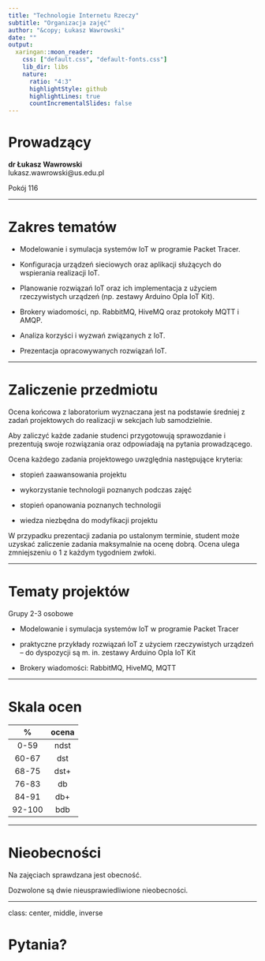 ```yaml
---
title: "Technologie Internetu Rzeczy"
subtitle: "Organizacja zajęć"
author: "&copy; Łukasz Wawrowski"
date: ""
output:
  xaringan::moon_reader:
    css: ["default.css", "default-fonts.css"]
    lib_dir: libs
    nature:
      ratio: "4:3"
      highlightStyle: github
      highlightLines: true
      countIncrementalSlides: false
---
```


# Prowadzący

__dr Łukasz Wawrowski__  
lukasz.wawrowski@us.edu.pl

Pokój 116

---

# Zakres tematów

- Modelowanie i symulacja systemów IoT w programie Packet Tracer.

- Konfiguracja urządzeń sieciowych oraz aplikacji służących do wspierania realizacji IoT.

- Planowanie rozwiązań IoT oraz ich implementacja z użyciem rzeczywistych urządzeń (np. zestawy Arduino Opla IoT Kit).

- Brokery wiadomości, np. RabbitMQ, HiveMQ oraz protokoły MQTT i AMQP.

- Analiza korzyści i wyzwań związanych z IoT.

- Prezentacja opracowywanych rozwiązań IoT.

---

# Zaliczenie przedmiotu

Ocena końcowa z laboratorium wyznaczana jest na podstawie średniej z zadań projektowych do realizacji w sekcjach lub samodzielnie.

Aby zaliczyć każde zadanie studenci przygotowują sprawozdanie i prezentują swoje rozwiązania oraz odpowiadają na pytania prowadzącego.

Ocena każdego zadania projektowego uwzględnia następujące kryteria:

- stopień zaawansowania projektu

- wykorzystanie technologii poznanych podczas zajęć

- stopień opanowania poznanych technologii

- wiedza niezbędna do modyfikacji projektu

W przypadku prezentacji zadania po ustalonym terminie, student może uzyskać zaliczenie zadania maksymalnie na ocenę dobrą. Ocena ulega zmniejszeniu o 1 z każdym tygodniem zwłoki.

---

# Tematy projektów

Grupy 2-3 osobowe

- Modelowanie i symulacja systemów IoT w programie Packet Tracer

- praktyczne przykłady rozwiązań IoT z użyciem rzeczywistych urządzeń – do dyspozycji są m. in. zestawy Arduino Opla IoT Kit

- Brokery wiadomości: RabbitMQ, HiveMQ, MQTT

---

# Skala ocen

|  %  | ocena |
|:---:|:-----:|
|0-59 | ndst  |
|60-67| dst   |
|68-75| dst+  |
|76-83| db    |
|84-91| db+   |
|92-100| bdb   |

---

# Nieobecności

Na zajęciach sprawdzana jest obecność.

Dozwolone są dwie nieusprawiedliwione nieobecności.

---

class: center, middle, inverse

# Pytania?